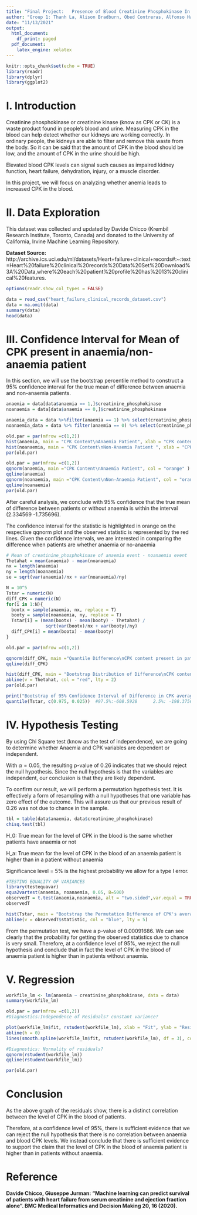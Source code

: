---
title: "Final Project:   Presence of Blood Creatinine Phosphokinase In Anaemia Patients "
author: "Group 1: Thanh La, Alison Bradburn, Obed Contreras, Alfonso Haro"
date: "11/13/2021"
output:
  html_document:
    df_print: paged
  pdf_document:
    latex_engine: xelatex
---

```{r setup, include=FALSE}
knitr::opts_chunk$set(echo = TRUE)
library(readr)
library(dplyr)
library(ggplot2)
```

# I. Introduction 

Creatinine phosphokinase or creatinine kinase (know as CPK or CK) is a waste product found in people's blood and urine. Measuring CPK in the blood can help detect whether our kidneys are working correctly. In ordinary people, the kidneys are able to filter and remove this waste from the body. So it can be said that the amount of CPK in the blood should be low, and the amount of CPK in the urine should be high. 

Elevated blood CPK levels can signal such causes as impaired kidney function, heart failure, dehydration, injury, or a muscle disorder.

In this project, we will focus on analyzing whether anemia leads to increased CPK in the blood.

# II. Data Exploration

This dataset was collected and updated by Davide Chicco (Krembil Research Institute, Toronto, Canada) and donated to the University of California, Irvine Machine Learning Repository.

**Dataset Source: ** http://archive.ics.uci.edu/ml/datasets/Heart+failure+clinical+records#:~:text=Heart%20failure%20clinical%20records%20Data%20Set%20Download%3A%20Data,where%20each%20patient%20profile%20has%2013%20clinical%20features.

```{r,echo = F}
options(readr.show_col_types = FALSE)

data = read_csv("heart_failure_clinical_records_dataset.csv")
data = na.omit(data)
summary(data)
head(data)
```

# III. Confidence Interval for Mean of CPK present in anaemia/non-anaemia patient

In this section, we will use the bootstrap percentile method to construct a 95% confidence interval for the true mean of difference between anaemia and non-anaemia patients.

```{r,echo=F, fig.width=8, fig.height=4}
anaemia = data[data$anaemia == 1,]$creatinine_phosphokinase
noanaemia = data[data$anaemia == 0,]$creatinine_phosphokinase

anaemia_data = data %>%filter(anaemia == 1) %>% select(creatinine_phosphokinase)
noanaemia_data = data %>% filter(anaemia == 0) %>% select(creatinine_phosphokinase)

old.par = par(mfrow =c(1,2)) 
hist(anaemia, main = "CPK Content\nAnaemia Patient", xlab = "CPK content(mcg/L)")
hist(noanaemia, main = "CPK Content\nNon-Anaemia Patient ", xlab = "CPK content(mcg/L)")
par(old.par)
```

```{r, echo = F, fig.width=10, fig.height=4}
old.par = par(mfrow =c(1,2)) 
qqnorm(anaemia, main ="CPK Content\nAnaemia Patient", col = "orange" )
qqline(anaemia)
qqnorm(noanaemia, main ="CPK Content\nNon-Anaemia Patient", col = "orange")
qqline(noanaemia)
par(old.par)
```
After careful analysis, we conclude with 95% confidence that the true mean of difference between patients or without anaemia is within the interval (2.334569 -1.735696).

The confidence interval for the statistic is highlighted in orange on the respective qqnorm plot and the observed statistic is represented by the red lines. Given the confidence intervals, we are interested in comparing the difference when patients are whether anaemia or no-anaemia

```{r,echo=F, fig.width=13, fig.height=4}
# Mean of creatinine_phosphokinase of anaemia event - noanaemia event
Thetahat = mean(anaemia) - mean(noanaemia)
nx = length(anaemia)
ny = length(noanaemia)
se = sqrt(var(anaemia)/nx + var(noanaemia)/ny)

N = 10^5
Tstar = numeric(N)
diff_CPK = numeric(N)
for(i in 1:N){
  bootx = sample(anaemia, nx, replace = T)
  booty = sample(noanaemia, ny, replace = T)
  Tstar[i] = (mean(bootx) - mean(booty) - Thetahat) /
               sqrt(var(bootx)/nx + var(booty)/ny)
  diff_CPK[i] = mean(bootx) - mean(booty)
}

old.par = par(mfrow =c(1,2)) 

qqnorm(diff_CPK, main ="Quantile Difference\nCPK content present in patient", col = "orange" )
qqline(diff_CPK)

hist(diff_CPK, main = "Bootstrap Distribution of Difference\nCPK content average ", xlab = "Difference in Average")
abline(v = Thetahat, col = "red", lty = 2)
par(old.par)

```

```{r, echo=F}
print("Bootstrap of 95% Confidence Interval of Difference in CPK average ")
quantile(Tstar, c(0.975, 0.025))  #97.5%:-608.5928      2.5%: -198.3756

```

# IV. Hypothesis Testing 

By using Chi Square test (know as the test of independence), we are going to determine whether Anaemia and CPK variables are dependent or independent.

With $\alpha = 0.05$, the resulting p-value of 0.26 indicates that we should reject the null hypothesis. Since the null hypothesis is that the variables are independent, our conclusion is that they are likely dependent. 

To confirm our result, we will perform a permutation hypothesis test. It is effectively a form of resampling with a null hypotheses that one variable has zero effect of the outcome. This will assure us that our previous result of 0.26 was not due to chance in the sample.

```{r}
tbl = table(data$anaemia, data$creatinine_phosphokinase)
chisq.test(tbl)
```

H_0:  True mean for the level of CPK in the blood is the same whether patients have anaemia or not

H_a:  True mean for the level of CPK in the blood of an anaemia patient is higher than in a patient without anaemia

Significance level = 5% is the highest probability we allow for a type I error.

```{r, echo = F}
#TESTING EQUALITY OF VARIANCES
library(testequavar)
equa2vartest(anaemia, noanaemia, 0.05, B=500)
observedT = t.test(anaemia,noanaemia, alt = "two.sided",var.equal = TRUE)
observedT

hist(Tstar, main = "Bootstrap the Permutation Difference of CPK's average", xlab = "Permutation of Differences")
abline(v = observedT$statistic, col = "blue", lty = 5)
```

From the permutation test, we have a p-value of 0.00091686. We can see clearly that the probability for getting the observed statistics due to chance is very small. Therefore, at a confidence level of 95%, we reject the null hypothesis and conclude that in fact the level of CPK in the blood of anaemia patient is higher than in patients without anaemia.

# V. Regression



```{r,echo = F}
workfile_lm <- lm(anaemia ~ creatinine_phosphokinase, data = data)
summary(workfile_lm)

old.par = par(mfrow =c(1,2)) 
#Diagnostics:Independence of Residuals? constant variance?

plot(workfile_lm$fit, rstudent(workfile_lm), xlab = "Fit", ylab = "Residuals")
abline(h = 0)
lines(smooth.spline(workfile_lm$fit, rstudent(workfile_lm), df = 3), col = "blue")

#Diagnostics: Normality of residuals?
qqnorm(rstudent(workfile_lm))
qqline(rstudent(workfile_lm))

par(old.par)
```

# Conclusion

As the above graph of the residuals show, there is a distinct correlation between the level of CPK in the blood of patients. 

Therefore, at a confidence level of 95%, there is sufficient evidence that we can reject the null hypothesis that there is no correlation between anaemia and blood CPK levels. We instead conclude that there is sufficient evidence to support the claim that the level of CPK in the blood of anaemia patient is higher than in patients without anaemia.

# Reference
**Davide Chicco, Giuseppe Jurman: "Machine learning can predict survival of patients with heart failure from serum creatinine and ejection fraction alone". BMC Medical Informatics and Decision Making 20, 16 (2020).**
